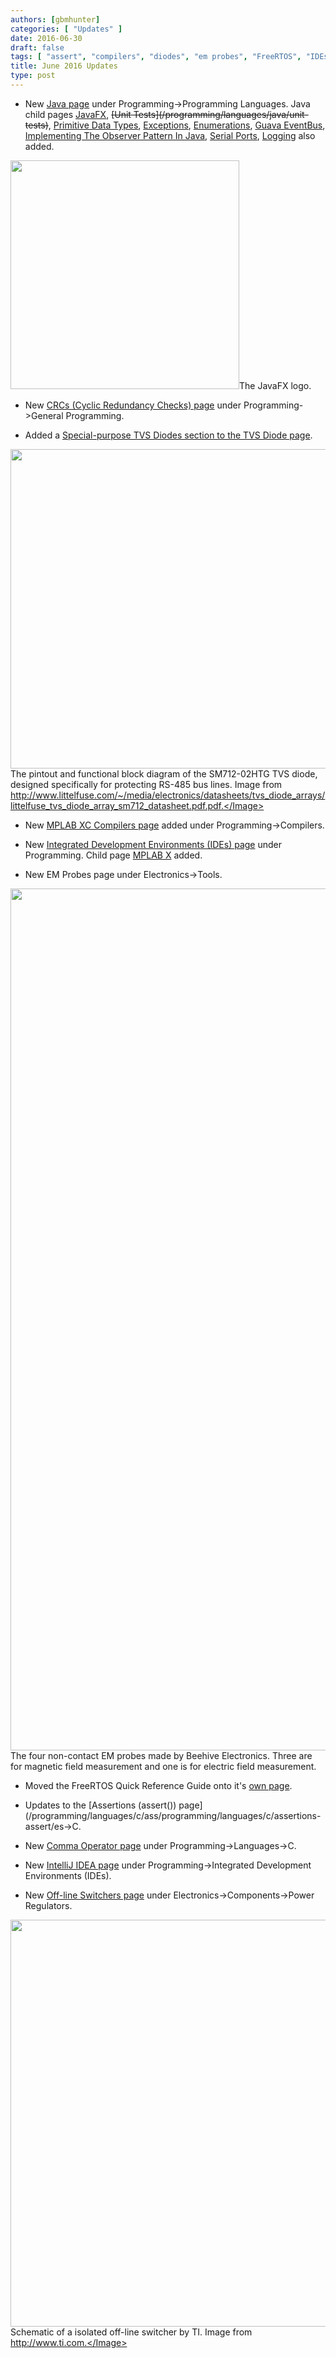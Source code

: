 ```yaml
---
authors: [gbmhunter]
categories: [ "Updates" ] 
date: 2016-06-30
draft: false
tags: [ "assert", "compilers", "diodes", "em probes", "FreeRTOS", "IDEs", "IntelliJ", "Java", "JavaFX", "MPLAB", "off-line switcher", "SMPS", "TVS", "XC" ]
title: June 2016 Updates
type: post
---
```



* New [Java page](/programming/languages/java) under Programming->Programming Languages. Java child pages [JavaFX](/programming/languages/java/javafx), ~~\[Unit Tests\](/programming/languages/java/unit-tests)~~, [Primitive Data Types](/programming/languages/java/primitive-data-types), [Exceptions](/programming/languages/java/exceptions), [Enumerations](/programming/languages/java/enumerations), [Guava EventBus](/programming/languages/java/guava-eventbus), [Implementing The Observer Pattern In Java](/programming/languages/java/implementing-the-observer-pattern-in-java), [Serial Ports](/programming/languages/java/serial-ports), [Logging](/programming/languages/java/logging) also added.  


<Image src={javafx_logo} width="366px">The JavaFX logo.</Image>  

* New [CRCs (Cyclic Redundancy Checks) page](/programming/general/crcs-cyclic-redundancy-checks) under Programming->General Programming.

* Added a [Special-purpose TVS Diodes section to the TVS Diode page](/electronics/components/diodes/tvs-diodes#special-purpose-tvs-diodes).  


<Image src={sm712_02htg_rs485_tvs_diode_pinout_and_functional_block_diagram} width="511px">The pintout and functional block diagram of the SM712-02HTG TVS diode, designed specifically for protecting RS-485 bus lines. Image from http://www.littelfuse.com/~/media/electronics/datasheets/tvs_diode_arrays/littelfuse_tvs_diode_array_sm712_datasheet.pdf.pdf.</Image>  

* New [MPLAB XC Compilers page](/programming/compilers/mplab-xc-compilers) added under Programming->Compilers.

* New [Integrated Development Environments (IDEs) page](/programming/integrated-development-environments-ides) under Programming. Child page [MPLAB X](/programming/integrated-development-environments-ides/mplab-x) added.

* New EM Probes page under Electronics->Tools.


<Image src={beehive_electronics_non_contact_em_probes_100_a_b_c_d} width="1379px">The four non-contact EM probes made by Beehive Electronics. Three are for magnetic field measurement and one is for electric field measurement.</Image>  

* Moved the FreeRTOS Quick Reference Guide onto it's [own page](/programming/operating-systems/freertos/freertos-quick-reference-guide).

* Updates to the [Assertions (assert()) page](/programming/languages/c/ass/programming/languages/c/assertions-assert/es->C.

* New [Comma Operator page](/programming/languages/c/comma-operator) under Programming->Languages->C.

* New [IntelliJ IDEA page](/programming/integrated-development-environments-ides/intellij-idea) under Programming->Integrated Development Environments (IDEs).

* New [Off-line Switchers page](/electronics/components/power-regulators/off-line-switchers) under Electronics->Components->Power Regulators.  


<Image src={offline_switcher_complete_isolated_flyback_switching_supply_schematic_ti} width="651px">Schematic of a isolated off-line switcher by TI. Image from http://www.ti.com.</Image>
